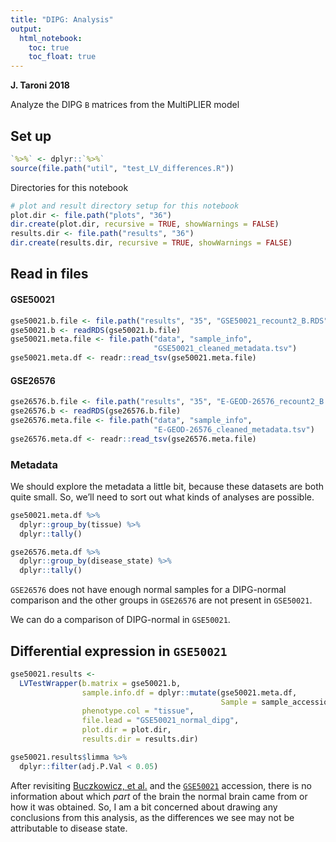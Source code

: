 ```yaml
---
title: "DIPG: Analysis"
output:   
  html_notebook: 
    toc: true
    toc_float: true
---
```


**J. Taroni 2018**

Analyze the DIPG `B` matrices from the MultiPLIER model

## Set up

```r
`%>%` <- dplyr::`%>%`
source(file.path("util", "test_LV_differences.R"))
```

Directories for this notebook

```r
# plot and result directory setup for this notebook
plot.dir <- file.path("plots", "36")
dir.create(plot.dir, recursive = TRUE, showWarnings = FALSE)
results.dir <- file.path("results", "36")
dir.create(results.dir, recursive = TRUE, showWarnings = FALSE)
```

## Read in files

#### GSE50021

```r
gse50021.b.file <- file.path("results", "35", "GSE50021_recount2_B.RDS")
gse50021.b <- readRDS(gse50021.b.file)
gse50021.meta.file <- file.path("data", "sample_info", 
                                "GSE50021_cleaned_metadata.tsv")
gse50021.meta.df <- readr::read_tsv(gse50021.meta.file)
```

#### GSE26576

```r
gse26576.b.file <- file.path("results", "35", "E-GEOD-26576_recount2_B.RDS")
gse26576.b <- readRDS(gse26576.b.file)
gse26576.meta.file <- file.path("data", "sample_info", 
                                "E-GEOD-26576_cleaned_metadata.tsv")
gse26576.meta.df <- readr::read_tsv(gse26576.meta.file)
```

### Metadata

We should explore the metadata a little bit, because these datasets are both
quite small.
So, we'll need to sort out what kinds of analyses are possible.

```r
gse50021.meta.df %>%
  dplyr::group_by(tissue) %>%
  dplyr::tally()
```

```r
gse26576.meta.df %>%
  dplyr::group_by(disease_state) %>%
  dplyr::tally()
```

`GSE26576` does not have enough normal samples for a DIPG-normal comparison and
the other groups in `GSE26576` are not present in `GSE50021`.

We can do a comparison of DIPG-normal in `GSE50021`.

## Differential expression in `GSE50021`

```r
gse50021.results <- 
  LVTestWrapper(b.matrix = gse50021.b,
                sample.info.df = dplyr::mutate(gse50021.meta.df,
                                               Sample = sample_accession),
                phenotype.col = "tissue",
                file.lead = "GSE50021_normal_dipg",
                plot.dir = plot.dir,
                results.dir = results.dir)
```

```r
gse50021.results$limma %>%
  dplyr::filter(adj.P.Val < 0.05)
```

After revisiting [Buczkowicz, et al.](https://dx.doi.org/10.1038/ng.2936) and
the [`GSE50021`](https://www.ncbi.nlm.nih.gov/geo/query/acc.cgi?acc=GSE50021)
accession, there is no information about which _part_ of the brain the normal
brain came from or how it was obtained. 
So, I am a bit concerned about drawing any conclusions from this analysis, as
the differences we see may not be attributable to disease state.


